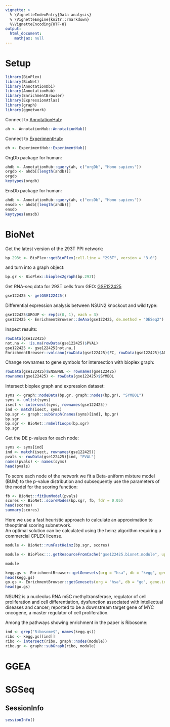 ```yaml
---
vignette: >
  % \VignetteIndexEntry{Data analysis}
  % \VignetteEngine{knitr::rmarkdown}
  %\VignetteEncoding{UTF-8}
output:
  html_document:
    mathjax: null   
---
```


# Setup
```r
library(BioPlex)
library(BioNet)
library(AnnotationDbi)
library(AnnotationHub)
library(EnrichmentBrowser)
library(ExpressionAtlas)
library(graph)
library(ggnetwork)
```

Connect to 
[AnnotationHub](http://bioconductor.org/packages/AnnotationHub):

```r
ah <- AnnotationHub::AnnotationHub()
```

Connect to 
[ExperimentHub](http://bioconductor.org/packages/ExperimentHub):

```r
eh <- ExperimentHub::ExperimentHub()
```

OrgDb package for human:
```r
ahdb <- AnnotationHub::query(ah, c("orgDb", "Homo sapiens"))
orgdb <- ahdb[[length(ahdb)]]
orgdb
keytypes(orgdb)
```

EnsDb package for human:
```r
ahdb <- AnnotationHub::query(ah, c("ensDb", "Homo sapiens"))
ensdb <- ahdb[[length(ahdb)]]
ensdb
keytypes(ensdb)
```

# BioNet

Get the latest version of the 293T PPI network:

```r
bp.293t <- BioPlex::getBioPlex(cell.line = "293T", version = "3.0")
```

and turn into a graph object:

```r
bp.gr <- BioPlex::bioplex2graph(bp.293t)
```

Get RNA-seq data for 293T cells from GEO: 
[GSE122425](https://www.ncbi.nlm.nih.gov/geo/query/acc.cgi?acc=GSE122425)

```r
gse122425 <- getGSE122425()
```

Differential expression analysis between NSUN2 knockout and wild type: 

```r
gse122425$GROUP <- rep(c(0, 1), each = 3)
gse122425 <- EnrichmentBrowser::deAna(gse122425, de.method = "DESeq2")
```

Inspect results:

```r
rowData(gse122425)
not.na <- !is.na(rowData(gse122425)$PVAL)
gse122425 <- gse122425[not.na,]
EnrichmentBrowser::volcano(rowData(gse122425)$FC, rowData(gse122425)$ADJ.PVAL)
```

Change rownames to gene symbols for intersection with bioplex graph:
 
```r
rowData(gse122425)$ENSEMBL <- rownames(gse122425)
rownames(gse122425) <- rowData(gse122425)$SYMBOL
```

Intersect bioplex graph and expression dataset:

```r
syms <- graph::nodeData(bp.gr, graph::nodes(bp.gr), "SYMBOL")
syms <- unlist(syms)
isect <- intersect(syms, rownames(gse122425)) 
ind <- match(isect, syms) 
bp.sgr <- graph::subGraph(names(syms)[ind], bp.gr)
bp.sgr 
bp.sgr <- BioNet::rmSelfLoops(bp.sgr)
bp.sgr
```

Get the DE p-values for each node:

```r
syms <- syms[ind]
ind <- match(isect, rownames(gse122425))
pvals <- rowData(gse122425)[ind, "PVAL"]
names(pvals) <- names(syms)
head(pvals)
```

To score each node of the network we fit a Beta-uniform mixture model (BUM)
to the p-value distribution and subsequently use the parameters of the model 
for the scoring function:

```r
fb <- BioNet::fitBumModel(pvals)
scores <- BioNet::scoreNodes(bp.sgr, fb, fdr = 0.05)
head(scores)
summary(scores)
```

Here  we  use  a  fast  heuristic  approach  to  calculate  an  approximation
to  theoptimal scoring subnetwork.  
An optimal solution can be calculated using the heinz algorithm requiring a 
commercial CPLEX license.

```r
module <- BioNet::runFastHeinz(bp.sgr, scores)
```

```r
module <- BioPlex:::.getResourceFromCache("gse122425.bionet.module", update.value = NA)
```

```r
module
```

```r
kegg.gs <- EnrichmentBrowser::getGenesets(org = "hsa", db = "kegg", gene.id.type = "UNIPROT")
head(kegg.gs)
go.gs <- EnrichmentBrowser::getGenesets(org = "hsa", db = "go", gene.id.type = "UNIPROT")
head(go.gs)
```

NSUN2 is a nucleolus RNA m5C methyltransferase, regulator of cell proliferation
and cell differentiation, dysfunction associated with intellectual diseases
and cancer; reported to be a downstream target gene of MYC oncogene, a master
regulator of cell proliferation.

Among the pathways showing enrichment in the paper is Ribosome: 

```r
ind <- grep("Ribosome$", names(kegg.gs))
ribo <- kegg.gs[[ind]]
ribo <- intersect(ribo, graph::nodes(module))
ribo.gr <- graph::subGraph(ribo, module)
```

# GGEA

# SGSeq

## SessionInfo

```r
sessionInfo()
```
